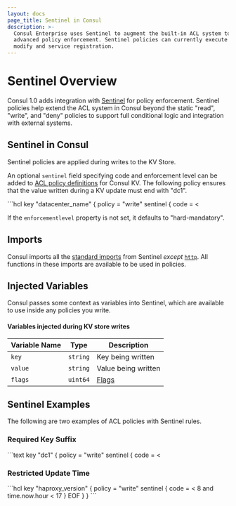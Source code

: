 ```yaml
---
layout: docs
page_title: Sentinel in Consul
description: >-
  Consul Enterprise uses Sentinel to augment the built-in ACL system to provide
  advanced policy enforcement. Sentinel policies can currently execute on KV
  modify and service registration.
---
```


# Sentinel Overview

<EnterpriseAlert />

Consul 1.0 adds integration with [Sentinel](https://hashicorp.com/sentinel) for policy enforcement.
Sentinel policies help extend the ACL system in Consul beyond the static "read", "write", and "deny"
policies to support full conditional logic and integration with external systems.

## Sentinel in Consul

Sentinel policies are applied during writes to the KV Store.

An optional `sentinel` field specifying code and enforcement level can be added to [ACL policy definitions](/docs/agent/acl-rules#sentinel-integration) for Consul KV. The following policy ensures that the value written during a KV update must end with "dc1".

<CodeBlockConfig heading="Ensure values written during KV updates end in 'dc1'">
```hcl
key "datacenter_name" {
  policy = "write"
  sentinel {
      code = <<EOF
import "strings"
main = rule { strings.has_suffix(value, "dc1") }
EOF
      enforcementlevel = "soft-mandatory"
  }
}
```
</CodeBlockConfig>

If the `enforcementlevel` property is not set, it defaults to "hard-mandatory".

## Imports

Consul imports all the [standard imports](https://docs.hashicorp.com/sentinel/imports/) from Sentinel _except_ [`http`](https://docs.hashicorp.com/sentinel/imports/http/). All functions in these imports are available to be used in policies.

## Injected Variables

Consul passes some context as variables into Sentinel, which are available to use inside any policies you write.

#### Variables injected during KV store writes

| Variable Name | Type     | Description            |
| ------------- | -------- | ---------------------- |
| `key`         | `string` | Key being written      |
| `value`       | `string` | Value being written    |
| `flags`       | `uint64` | [Flags](/api/kv#flags) |

## Sentinel Examples

The following are two examples of ACL policies with Sentinel rules.

### Required Key Suffix

<CodeBlockConfig heading="Any values stored under the key 'dc1' end with 'dev'">
```text
key "dc1" {
    policy = "write"
    sentinel {
        code = <<EOF
import "strings"
main = rule { strings.has_suffix(value, "dev") }
EOF
    }
}
```
</CodeBlockConfig>

### Restricted Update Time

<CodeBlockConfig heading="The key 'haproxy_version' can only be updated during business hours">
```hcl
key "haproxy_version" {
    policy = "write"
    sentinel {
        code = <<EOF
import "time"
main = rule { time.now.hour > 8 and time.now.hour < 17 }
EOF
    }
}
```
</CodeBlockConfig>
